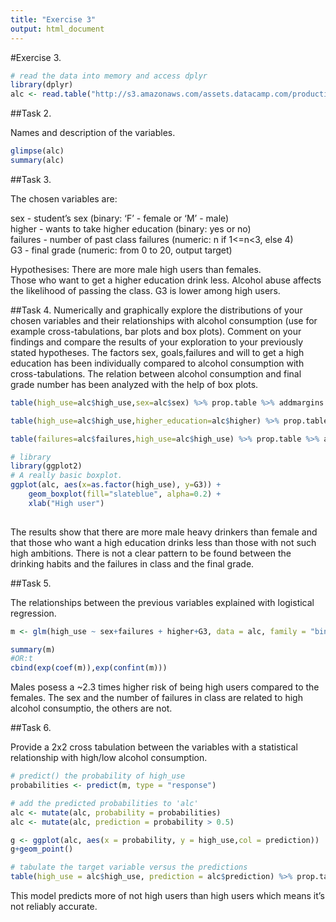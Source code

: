 ```yaml
---
title: "Exercise 3"
output: html_document
---
```


#Exercise 3.

```r
# read the data into memory and access dplyr
library(dplyr)
alc <- read.table("http://s3.amazonaws.com/assets.datacamp.com/production/course_2218/datasets/alc.txt", sep=",", header=TRUE)


```



##Task 2.

Names and description of the variables.

```r
glimpse(alc)
summary(alc)


```


##Task 3.    

The chosen variables are:

sex - student's sex (binary: 'F' - female or 'M' - male)     
higher - wants to take higher education (binary: yes or no)      
failures - number of past class failures (numeric: n if 1<=n<3, else 4)      
G3 - final grade (numeric: from 0 to 20, output target)     

Hypothesises:
There are more male high users than females.  
Those who want to get a higher education drink less.
Alcohol abuse affects the likelihood of passing the class.
G3 is lower among high users.

##Task 4.
Numerically and graphically explore the distributions of your chosen variables and their relationships with alcohol consumption (use for example cross-tabulations, bar plots and box plots). Comment on your findings and compare the results of your exploration to your previously stated hypotheses. 
The factors sex, goals,failures and will to get a high education has been individually compared to alcohol consumption with cross-tabulations.
The relation between alcohol consumption and final grade number has been analyzed with the help of box plots.

```r

table(high_use=alc$high_use,sex=alc$sex) %>% prop.table %>% addmargins

table(high_use=alc$high_use,higher_education=alc$higher) %>% prop.table %>% addmargins

table(failures=alc$failures,high_use=alc$high_use) %>% prop.table %>% addmargins

# library
library(ggplot2)
# A really basic boxplot.
ggplot(alc, aes(x=as.factor(high_use), y=G3)) + 
    geom_boxplot(fill="slateblue", alpha=0.2) + 
    xlab("High user")
 

```

The results show that there are more male heavy drinkers than female and that those who want a high education drinks less than those with not such high ambitions. There is not a clear pattern to be found between the drinking habits and the failures in class and the final grade.

##Task 5.

The relationships between the previous variables explained with logistical regression.

```r
m <- glm(high_use ~ sex+failures + higher+G3, data = alc, family = "binomial")

summary(m)
#OR:t
cbind(exp(coef(m)),exp(confint(m)))

```

Males posess a ~2.3 times higher risk of being high users compared to the females. The sex and the number of failures in class are related to high alcohol consumptio, the others are not.

##Task 6.

Provide a 2x2 cross tabulation between the variables with a statistical relationship with high/low alcohol consumption.
```r
# predict() the probability of high_use
probabilities <- predict(m, type = "response")

# add the predicted probabilities to 'alc'
alc <- mutate(alc, probability = probabilities)
alc <- mutate(alc, prediction = probability > 0.5)

g <- ggplot(alc, aes(x = probability, y = high_use,col = prediction))
g+geom_point()

# tabulate the target variable versus the predictions
table(high_use = alc$high_use, prediction = alc$prediction) %>% prop.table %>% addmargins

```
This model predicts more of not high users than high users which means it's not reliably accurate.
